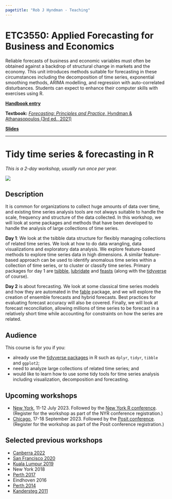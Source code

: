 ```yaml
---
pagetitle: "Rob J Hyndman - Teaching"
---
```


# ETC3550: Applied Forecasting for Business and Economics

Reliable forecasts of business and economic variables must often be obtained against a backdrop of structural change in markets and the economy. This unit introduces methods suitable for forecasting in these circumstances including the decomposition of time series, exponential smoothing methods, ARIMA modelling, and regression with auto-correlated disturbances. Students can expect to enhance their computer skills with exercises using R.

**[Handbook entry](https://handbook.monash.edu/current/units/ETC3550)**

**Textbook:** [*Forecasting: Principles and Practice*, Hyndman & Athanasopoulos (3rd ed., 2021)](https://OTexts.org/fpp3/)

[**Slides**](https://github.com/robjhyndman/ETC3550Slides/releases/tag/2022)

* * *

# Tidy time series & forecasting in R

*This is a 2-day workshop, usually run once per year.*

[![](/img/tidyverts.png)](https://tidyverts.org)

## Description

It is common for organizations to collect huge amounts of data over time, and existing time series analysis tools are not always suitable to handle the scale, frequency and structure of the data collected. In this workshop, we will look at some packages and methods that have been developed to handle the analysis of large collections of time series.

**Day 1**: We look at the tsibble data structure for flexibly managing collections of related time series. We look at how to do data wrangling, data visualizations and exploratory data analysis. We explore feature-based methods to explore time series data in high dimensions. A similar feature-based approach can be used to identify anomalous time series within a collection of time series, or to cluster or classify time series. Primary packages for day 1 are [tsibble](https://cran.r-project.org/package=tsibble), [lubridate](https://cran.r-project.org/package=lubridate) and [feasts](https://cran.r-project.org/package=feasts) (along with the [tidyverse](http://tidyverse.org) of course).

**Day 2** is about forecasting. We look at some classical time series models and how they are automated in the [fable](https://cran.r-project.org/package=fable) package, and we will explore the creation of ensemble forecasts and hybrid forecasts. Best practices for evaluating forecast accuracy will also be covered. Finally, we will look at forecast reconciliation, allowing millions of time series to be forecast in a relatively short time while accounting for constraints on how the series are related.

## Audience

This course is for you if you:

* already use the [tidyverse packages](https://tidyverse.org) in R such as `dplyr`, `tidyr`, `tibble` and `ggplot2`;
* need to analyze large collections of related time series; and
* would like to learn how to use some tidy tools for time series analysis including visualization, decomposition and forecasting.

## Upcoming workshops

* [New York](https://rstats.ai/nyr#tidy-time-series-and-forecasting-in-r), 11-12 July 2023. Followed by the [New York R conference](https://rstats.ai/nyr). (Register for the workshop as part of the NYR conference registration.)
* [Chicago](https://posit-conf-2023.github.io/workshops/workshops/forecasting/), 17-18 September 2023. Followed by the [Posit conference](https://posit.co/conference). (Register for the workshop as part of the Posit conference registration.)

## Selected previous workshops

* [Canberra 2022](https://robjhyndman.com/workshop2022)
* [San Francisco 2020](http://robjhyndman.com/workshop2020/)
* [Kuala Lumpur 2019](https://robjhyndman.com/seminars/isi2019workshop/)
* New York 2018
* [Perth 2017](https://robjhyndman.com/hyndsight/forecasting-workshop-perth/)
* Eindhoven 2016
* [Perth 2014](https://robjhyndman.com/seminars/uwa/)
* [Kandersteg 2011](https://robjhyndman.com/hyndsight/swissworkshop2011/)
